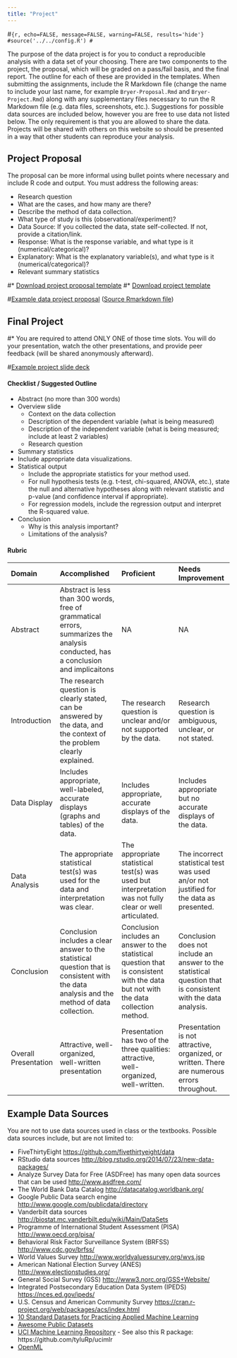 ```yaml
---
title: "Project"
---
```


#```{r, echo=FALSE, message=FALSE, warning=FALSE, results='hide'}
#source('../../config.R')
#```

The purpose of the data project is for you to conduct a reproducible analysis with a data set of your choosing. There are two components to the project, the proposal, which will be graded on a pass/fail basis, and the final report. The outline for each of these are provided in the templates. When submitting the assignments, include the R Markdown file (change the name to include your last name, for example `Bryer-Proposal.Rmd` and `Bryer-Project.Rmd`) along with any supplementary files necessary to run the R Markdown file (e.g. data files, screenshots, etc.). Suggestions for possible data sources are included below, however you are free to use data not listed below. The only requirement is that you are allowed to share the data. Projects will be shared with others on this website so should be presented in a way that other students can reproduce your analysis.

## Project Proposal

The proposal can be more informal using bullet points where necessary and include R code and output. You must address the following areas:

* Research question 
* What are the cases, and how many are there?
* Describe the method of data collection.
* What type of study is this (observational/experiment)?
* Data Source: If you collected the data, state self-collected. If not, provide a citation/link.
* Response: What is the response variable, and what type is it (numerical/categorical)?
* Explanatory: What is the explanatory variable(s), and what type is it (numerical/categorical)?
* Relevant summary statistics 

#* [Download project proposal template](https://raw.githubusercontent.com/jbryer/`r github_link`/master/Project/DATA606_proposal_template.Rmd)
#* [Download project template](https://raw.githubusercontent.com/jbryer/`r github_link`/master/Project/DATA606_project_template.Rmd)

#[Example data project proposal](http://htmlpreview.github.io/?https://github.com/jbryer/`r github_link`/blob/master/Project/Example_proposal.html) ([Source Rmarkdown file](https://raw.githubusercontent.com/jbryer/`r github_link`/master/Project/Example_proposal.Rmd))


## Final Project

#* You are required to attend ONLY ONE of those time slots. You will do your presentation, watch the other presentations, and provide peer feedback (will be shared anonymously afterward).

#[Example project slide deck](/slides/Example_Project_Slides.html#1)

#### Checklist / Suggested Outline

* Abstract (no more than 300 words)
* Overview slide
	* Context on the data collection
	* Description of the dependent variable (what is being measured)
	* Description of the independent variable (what is being measured; include at least 2 variables)
	* Research question
* Summary statistics
* Include appropriate data visualizations.
* Statistical output
	* Include the appropriate statistics for your method used.
	* For null hypothesis tests (e.g. t-test, chi-squared, ANOVA, etc.), state the null and alternative hypotheses along with relevant statistic and p-value (and confidence interval if appropriate).
	* For regression models, include the regression output and interpret the R-squared value.
* Conclusion
	* Why is this analysis important?
	* Limitations of the analysis?

#### Rubric


|Domain               |Accomplished                                                                                                                                |Proficient                                                                                                                          |Needs Improvement                                                                                            |
|:--------------------|:-------------------------------------------------------------------------------------------------------------------------------------------|:-----------------------------------------------------------------------------------------------------------------------------------|:------------------------------------------------------------------------------------------------------------|
|Abstract             |Abstract is less than 300 words, free of grammatical errors, summarizes the analysis conducted, has a conclusion and implicaitons           |NA                                                                                                                                  |NA                                                                                                           |
|Introduction         |The research question is clearly stated, can be answered by the data, and the context of the problem clearly explained.                     |The research question is unclear and/or not supported by the data.                                                                  |Research question is ambiguous, unclear, or not stated.                                                      |
|Data Display         |Includes appropriate, well-labeled, accurate displays (graphs and tables) of the data.                                                      |Includes appropriate, accurate displays of the data.                                                                                |Includes appropriate but no accurate displays of the data.                                                   |
|Data Analysis        |The appropriate statistical test(s) was used for the data and interpretation was clear.                                                     |The appropriate statistical test(s) was used but interpretation was not fully clear or well articulated.                            |The incorrect statistical test was used an/or not justified for the data as presented.                       |
|Conclusion           |Conclusion includes a clear answer to the statistical question that is consistent with the data analysis and the method of data collection. |Conclusion includes an answer to the statistical question that is consistent with the data but not with the data collection method. |Conclusion does not include an answer to the statistical question that is consistent with the data analysis. |
|Overall Presentation |Attractive, well-organized, well-written presentation                                                                                       |Presentation has two of the three qualities: attractive, well-organized, well-written.                                              |Presentation is not attractive, organized, or written. There are numerous errors throughout.                 |

## Example Data Sources

You are not to use data sources used in class or the textbooks. Possible data sources include, but are not limited to:

* FiveThirtyEight [https://github.com/fivethirtyeight/data](https://github.com/fivethirtyeight/data)
* RStudio data sources [http://blog.rstudio.org/2014/07/23/new-data-packages/](http://blog.rstudio.org/2014/07/23/new-data-packages/)
* Analyze Survey Data for Free (ASDFree) has many open data sources that can be used [http://www.asdfree.com/](http://www.asdfree.com/)
* The World Bank Data Catalog [http://datacatalog.worldbank.org/](http://datacatalog.worldbank.org/)
* Google Public Data search engine [http://www.google.com/publicdata/directory](http://www.google.com/publicdata/directory)
* Vanderbilt data sources [http://biostat.mc.vanderbilt.edu/wiki/Main/DataSets](http://biostat.mc.vanderbilt.edu/wiki/Main/DataSets)
* Programme of International Student Assessment (PISA) [http://www.oecd.org/pisa/](http://www.oecd.org/pisa/)
* Behavioral Risk Factor Surveillance System (BRFSS) [http://www.cdc.gov/brfss/](http://www.cdc.gov/brfss/)
* World Values Survey [http://www.worldvaluessurvey.org/wvs.jsp](http://www.worldvaluessurvey.org/wvs.jsp)
* American National Election Survey (ANES) [http://www.electionstudies.org/](http://www.electionstudies.org/)
* General Social Survey (GSS) [http://www3.norc.org/GSS+Website/](http://www3.norc.org/GSS+Website/)
* Integrated Postsecondary Education Data System (IPEDS) [https://nces.ed.gov/ipeds/](https://nces.ed.gov/ipeds/)
* U.S. Census and American Community Survey [https://cran.r-project.org/web/packages/acs/index.html](https://cran.r-project.org/web/packages/acs/index.html)
* [10 Standard Datasets for Practicing Applied Machine Learning](https://machinelearningmastery.com/standard-machine-learning-datasets/)
* [Awesome Public Datasets](https://github.com/awesomedata/awesome-public-datasets)
* [UCI Machine Learning Repository](https://archive.ics.uci.edu/ml/index.php) - See also this R package: https://github.com/tyluRp/ucimlr
* [OpenML](https://www.openml.org/search?type=data&sort=runs&status=active)
